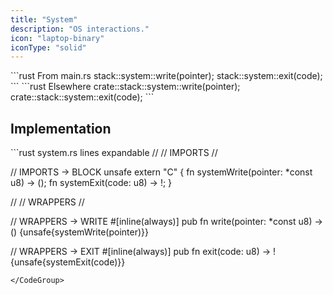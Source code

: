 ```yaml
---
title: "System"
description: "OS interactions."
icon: "laptop-binary"
iconType: "solid"
---
```


<RequestExample>
```rust From main.rs
stack::system::write(pointer);
stack::system::exit(code);
```
```rust Elsewhere
crate::stack::system::write(pointer);
crate::stack::system::exit(code);
```
</RequestExample>

## Implementation
<CodeGroup dropdown>
```rust system.rs lines expandable
//
//  IMPORTS
//

// IMPORTS -> BLOCK
unsafe extern "C" {
    fn systemWrite(pointer: *const u8) -> ();
    fn systemExit(code: u8) -> !;
}


//
//  WRAPPERS
//

// WRAPPERS -> WRITE
#[inline(always)]
pub fn write(pointer: *const u8) -> () {unsafe{systemWrite(pointer)}}

// WRAPPERS -> EXIT
#[inline(always)]
pub fn exit(code: u8) -> ! {unsafe{systemExit(code)}}
```
</CodeGroup>
